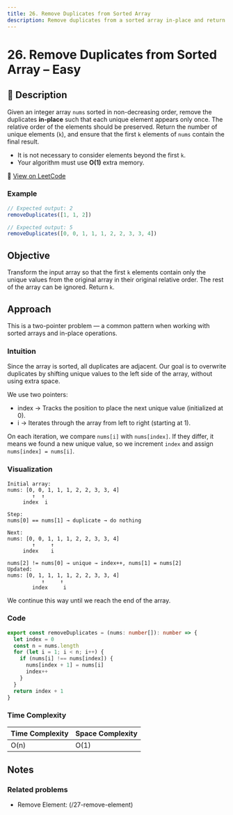 ```yaml
---
title: 26. Remove Duplicates from Sorted Array
description: Remove duplicates from a sorted array in-place and return the count of unique elements.
---
```


# 26. Remove Duplicates from Sorted Array – Easy

## 🧾 Description

Given an integer array `nums` sorted in non-decreasing order, remove the duplicates **in-place** such that each unique element appears only once. The relative order of the elements should be preserved. Return the number of unique elements (`k`), and ensure that the first `k` elements of `nums` contain the final result.

- It is not necessary to consider elements beyond the first `k`.
- Your algorithm must use **O(1)** extra memory.

🔗 [View on LeetCode](https://leetcode.com/problems/remove-duplicates-from-sorted-array/)

### Example

```ts
// Expected output: 2
removeDuplicates([1, 1, 2])

// Expected output: 5
removeDuplicates([0, 0, 1, 1, 1, 2, 2, 3, 3, 4])
```

## Objective

Transform the input array so that the first `k` elements contain only the unique values from the original array in their original relative order. The rest of the array can be ignored. Return `k`.

## Approach

This is a two-pointer problem — a common pattern when working with sorted arrays and in-place operations.

### Intuition

Since the array is sorted, all duplicates are adjacent. Our goal is to overwrite duplicates by shifting unique values to the left side of the array, without using extra space.

We use two pointers:

- index → Tracks the position to place the next unique value (initialized at 0).
- i → Iterates through the array from left to right (starting at 1).

On each iteration, we compare `nums[i]` with `nums[index]`. If they differ, it means we found a new unique value, so we increment `index` and assign `nums[index] = nums[i]`.

### Visualization

```
Initial array:
nums: [0, 0, 1, 1, 1, 2, 2, 3, 3, 4]
        ↑  ↑
     index  i

Step:
nums[0] == nums[1] → duplicate → do nothing

Next:
nums: [0, 0, 1, 1, 1, 2, 2, 3, 3, 4]
        ↑     ↑
     index    i

nums[2] != nums[0] → unique → index++, nums[1] = nums[2]
Updated:
nums: [0, 1, 1, 1, 1, 2, 2, 3, 3, 4]
           ↑     ↑
        index     i
```

We continue this way until we reach the end of the array.

### Code

```ts title="26. Remove duplicates from sorted array"
export const removeDuplicates = (nums: number[]): number => {
  let index = 0
  const n = nums.length
  for (let i = 1; i < n; i++) {
    if (nums[i] !== nums[index]) {
      nums[index + 1] = nums[i]
      index++
    }
  }
  return index + 1
}
```

### Time Complexity

| Time Complexity | Space Complexity |
| --------------- | ---------------- |
| O(n)            | O(1)             |

## Notes

### Related problems

- Remove Element: (/27-remove-element)
